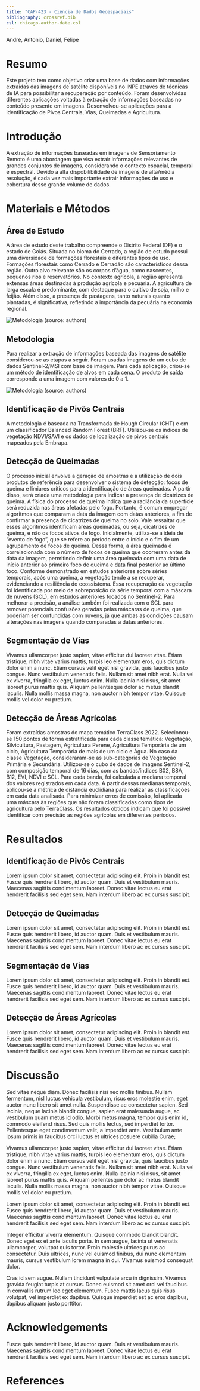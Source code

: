 ```yaml
---
title: "CAP-423 - Ciência de Dados Geoespaciais"
bibliography: crossref.bib
csl: chicago-author-date.csl
---
```


André, Antonio, Daniel, Felipe 

# Resumo

Este projeto tem como objetivo criar uma base de dados com informações extraídas das imagens de satélite disponíveis no INPE através de técnicas de IA para possibilitar a recuperação por conteúdo. Foram desenvolvidas diferentes aplicações voltadas à extração de informações baseadas no conteúdo presente em imagens. Desenvolvou-se aplicações para a identificação de Pivos Centrais, Vias, Queimadas e Agricultura.


# Introdução

A extração de informações baseadas em imagens de Sensoriamento Remoto é uma abordagem que visa extrair informações relevantes de grandes conjuntos de imagens, considerando o contexto espacial, temporal e espectral. Devido a alta dispobilibilidade de imagens de alta/média resolução, é cada vez mais importante extrair informações de uso e cobertura desse grande volume de dados.


# Materiais e Métodos

## Área de Estudo


A área de estudo deste trabalho compreende o Distrito Federal (DF) e o estado de Goiás. 
Situada no bioma do Cerrado, a região de estudo possui uma diversidade de formações florestais e diferentes tipos de uso. Formações florestais como Cerrado e Cerradão são característicos dessa região. Outro alvo relevante são os corpos d'água, como nascentes, pequenos rios e reservatórios. No contexto agrícola, a região apresenta extensas áreas destinadas à produção agrícola e pecuária. A agricultura de larga escala é predominante, com destaque para o cultivo de soja, milho e feijão. Além disso, a presença de pastagens, tanto naturais quanto plantadas, é significativa, refletindo a importância da pecuária na economia regional.  


<img src="images/df_go.png" alt="Metodologia (source: authors)" align="center"/>

## Metodologia

Para realizar a extração de informações baseada das imagens de satélite considerou-se as etapas a seguir. Foram usadas imagens de um cubo de dados Sentinel-2/MSI com base de imagem. Para cada aplicação, criou-se um método de identificação de alvos em cada cena. O produto de saída corresponde a uma imagem com valores de 0 a 1. 

<img src="images/metodologia.png" alt="Metodologia (source: authors)" align="center"/>


## Identificação de Pivôs Centrais

A metodologia é baseada na Transformada de Hough Circular (CHT) e em um classificador Balanced Random Forest (BRF). Utilizou-se os índices de vegetação NDVI/SAVI e os dados de localização de pivos centrais mapeados pela Embrapa.

## Detecção de Queimadas

O processo inicial envolve a geração de amostras e a utilização de dois produtos de referência para desenvolver o sistema de detecção: focos de queima e limiares críticos para a identificação de áreas queimadas. A partir disso, será criada uma metodologia para indicar a presença de cicatrizes de queima. A física do processo de queima indica que a radiância da superfície será reduzida nas áreas afetadas pelo fogo. Portanto, é comum empregar algoritmos que comparam a data da imagem com datas anteriores, a fim de confirmar a presença de cicatrizes de queima no solo. Vale ressaltar que esses algoritmos identificam áreas queimadas, ou seja, cicatrizes de queima, e não os focos ativos de fogo. Inicialmente, utiliza-se a ideia de "evento de fogo", que se refere ao período entre o início e o fim de um agrupamento de focos de queima. Dessa forma, a área queimada é correlacionada com o número de focos de queima que ocorreram antes da data da imagem, permitindo definir uma área queimada com uma data de início anterior ao primeiro foco de queima e data final posterior ao último foco. Conforme demonstrado em estudos anteriores sobre séries temporais, após uma queima, a vegetação tende a se recuperar, evidenciando a resiliência do ecossistema. Essa recuperação da vegetação foi identificada por meio da sobreposição da série temporal com a máscara de nuvens (SCL), em estudos anteriores focados no Sentinel-2. Para melhorar a precisão, a análise também foi realizada com o SCL para remover potenciais confusões geradas pelas máscaras de queima, que poderiam ser confundidas com nuvens, já que ambas as condições causam alterações nas imagens quando comparadas a datas anteriores.


## Segmentação de Vias

Vivamus ullamcorper justo sapien, vitae efficitur dui laoreet vitae. Etiam tristique, nibh vitae varius mattis, turpis leo elementum eros, quis dictum dolor enim a nunc. Etiam cursus velit eget nisl gravida, quis faucibus justo congue. Nunc vestibulum venenatis felis. Nullam sit amet nibh erat. Nulla vel ex viverra, fringilla ex eget, luctus enim. Nulla lacinia nisi risus, sit amet laoreet purus mattis quis. Aliquam pellentesque dolor ac metus blandit iaculis. Nulla mollis massa magna, non auctor nibh tempor vitae. Quisque mollis vel dolor eu pretium.

## Detecção de Áreas Agrícolas

Foram extraídas amostras do mapa temático TerraClass 2022. Selecionou-se 150 pontos de forma estratificada para cada classe temática: Vegetação, Silvicultura, Pastagem, Agricultura Perene, Agricultura Temporária de um ciclo, Agricultura Temporária de mais de um ciclo e Água. No caso da classe Vegetação, consideraram-se as sub-categorias de Vegetação Primária e Secundária.  Utilizou-se o cubo de dados de imagens Sentinel-2, com composição temporal de 16 dias, com as bandas/índices B02, B8A, B12, EVI, NDVI e SCL. Para cada banda, foi calculada a mediana temporal dos valores registrados em cada data. A partir dessas medianas temporais, aplicou-se a métrica de distância euclidiana para realizar as classificações em cada data analisada. Para minimizar erros de comissão, foi aplicada uma máscara às regiões que não foram classificadas como tipos de agricultura pelo TerraClass. Os resultados obtidos indicam que foi possível identificar com precisão as regiões agrícolas em diferentes períodos.

# Resultados 

## Identificação de Pivôs Centrais
 
Lorem ipsum dolor sit amet, consectetur adipiscing elit. Proin in blandit est. Fusce quis hendrerit libero, id auctor quam. Duis et vestibulum mauris. Maecenas sagittis condimentum laoreet. Donec vitae lectus eu erat hendrerit facilisis sed eget sem. Nam interdum libero ac ex cursus suscipit.

## Detecção de Queimadas

Lorem ipsum dolor sit amet, consectetur adipiscing elit. Proin in blandit est. Fusce quis hendrerit libero, id auctor quam. Duis et vestibulum mauris. Maecenas sagittis condimentum laoreet. Donec vitae lectus eu erat hendrerit facilisis sed eget sem. Nam interdum libero ac ex cursus suscipit.

## Segmentação de Vias

Lorem ipsum dolor sit amet, consectetur adipiscing elit. Proin in blandit est. Fusce quis hendrerit libero, id auctor quam. Duis et vestibulum mauris. Maecenas sagittis condimentum laoreet. Donec vitae lectus eu erat hendrerit facilisis sed eget sem. Nam interdum libero ac ex cursus suscipit.

## Detecção de Áreas Agrícolas

Lorem ipsum dolor sit amet, consectetur adipiscing elit. Proin in blandit est. Fusce quis hendrerit libero, id auctor quam. Duis et vestibulum mauris. Maecenas sagittis condimentum laoreet. Donec vitae lectus eu erat hendrerit facilisis sed eget sem. Nam interdum libero ac ex cursus suscipit.

# Discussão

Sed vitae neque diam. Donec facilisis nisi nec mollis finibus. Nullam fermentum, nisl luctus vehicula vestibulum, risus eros molestie enim, eget auctor nunc libero sit amet nulla. Suspendisse ac consectetur sapien. Sed lacinia, neque lacinia blandit congue, sapien erat malesuada augue, ac vestibulum quam metus id odio. Morbi metus magna, tempor quis enim id, commodo eleifend risus. Sed quis mollis lectus, sed imperdiet tortor. Pellentesque eget condimentum velit, a imperdiet ante. Vestibulum ante ipsum primis in faucibus orci luctus et ultrices posuere cubilia Curae;

Vivamus ullamcorper justo sapien, vitae efficitur dui laoreet vitae. Etiam tristique, nibh vitae varius mattis, turpis leo elementum eros, quis dictum dolor enim a nunc. Etiam cursus velit eget nisl gravida, quis faucibus justo congue. Nunc vestibulum venenatis felis. Nullam sit amet nibh erat. Nulla vel ex viverra, fringilla ex eget, luctus enim. Nulla lacinia nisi risus, sit amet laoreet purus mattis quis. Aliquam pellentesque dolor ac metus blandit iaculis. Nulla mollis massa magna, non auctor nibh tempor vitae. Quisque mollis vel dolor eu pretium.

Lorem ipsum dolor sit amet, consectetur adipiscing elit. Proin in blandit est. Fusce quis hendrerit libero, id auctor quam. Duis et vestibulum mauris. Maecenas sagittis condimentum laoreet. Donec vitae lectus eu erat hendrerit facilisis sed eget sem. Nam interdum libero ac ex cursus suscipit.

Integer efficitur viverra elementum. Quisque commodo blandit blandit. Donec eget ex et ante iaculis porta. In sem augue, lacinia ut venenatis ullamcorper, volutpat quis tortor. Proin molestie ultrices purus ac consectetur. Duis ultrices, nunc vel euismod finibus, dui nunc elementum mauris, cursus vestibulum lorem magna in dui. Vivamus euismod consequat dolor.

Cras id sem augue. Nullam tincidunt vulputate arcu in dignissim. Vivamus gravida feugiat turpis at cursus. Donec euismod sit amet orci vel faucibus. In convallis rutrum leo eget elementum. Fusce mattis lacus quis risus volutpat, vel imperdiet ex dapibus. Quisque imperdiet est ac eros dapibus, dapibus aliquam justo porttitor.

# Acknowledgements 

Fusce quis hendrerit libero, id auctor quam. Duis et vestibulum mauris. Maecenas sagittis condimentum laoreet. Donec vitae lectus eu erat hendrerit facilisis sed eget sem. Nam interdum libero ac ex cursus suscipit.

# References

